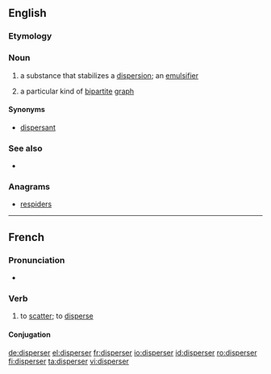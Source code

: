 ==English==

===Etymology===
{{suffix|disperse|er}}

===Noun===
{{en-noun}}

# {{chemistry}} a substance that stabilizes a [[dispersion]]; an [[emulsifier]]
# {{graph theory}} a particular kind of [[bipartite]] [[graph]]

====Synonyms====
* {{sense|chemistry}} [[dispersant]]

===See also===
* {{pedia}}

===Anagrams===
* {{alphagram|deeiprrss}} [[respiders#English|respiders]]

----

==French==

===Pronunciation===
* {{audio|Fr-disperser.ogg|Audio}}

===Verb===
{{fr-verb}}

# to [[scatter]]; to [[disperse]]

====Conjugation====
{{fr-conj-er|dispers|avoir}}

[[de:disperser]]
[[el:disperser]]
[[fr:disperser]]
[[io:disperser]]
[[id:disperser]]
[[ro:disperser]]
[[fi:disperser]]
[[ta:disperser]]
[[vi:disperser]]